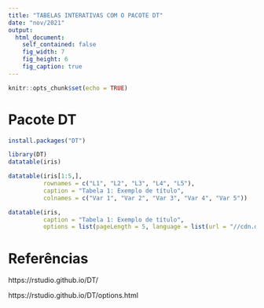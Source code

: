 ---
title: "TABELAS INTERATIVAS COM O PACOTE DT"
date: "nov/2021"
output:
  html_document:
    self_contained: false
    fig_width: 7
    fig_height: 6
    fig_caption: true
---

```{r setup, include=FALSE}
knitr::opts_chunk$set(echo = TRUE)
```

# Pacote DT

```{r, eval=FALSE}
install.packages("DT")
```

```{r}
library(DT)
datatable(iris)
```

```{r}
datatable(iris[1:5,],  
          rownames = c("L1", "L2", "L3", "L4", "L5"),
          caption = "Tabela 1: Exemplo de título", 
          colnames = c("Var 1", "Var 2", "Var 3", "Var 4", "Var 5"))
```

```{r}
datatable(iris, 
          caption = "Tabela 1: Exemplo de título",
          options = list(pageLength = 5, language = list(url = "//cdn.datatables.net/plug-ins/1.10.11/i18n/Portuguese-Brasil.json")))

```


# Referências

https://rstudio.github.io/DT/

https://rstudio.github.io/DT/options.html
